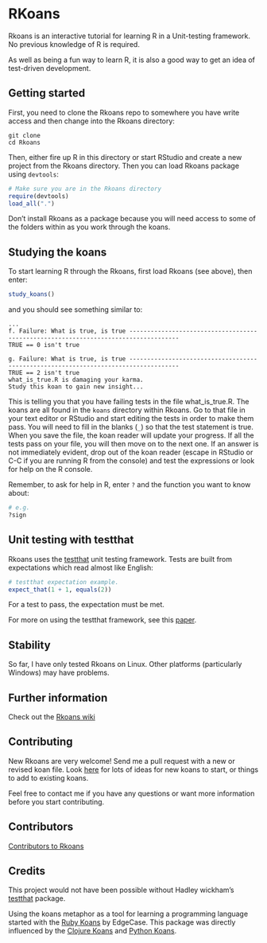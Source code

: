 RKoans
======

Rkoans is an interactive tutorial for learning R in a Unit-testing framework.  No previous knowledge of R is required.

As well as being a fun way to learn R, it is also a good way to get an idea of test-driven development.

## Getting started

First, you need to clone the Rkoans repo to somewhere you have write access and then change into the Rkoans directory:

```
git clone
cd Rkoans
```

Then, either fire up R in this directory or start RStudio and create a new project from the Rkoans directory. Then you can load Rkoans package using `devtools`:

```r
# Make sure you are in the Rkoans directory
require(devtools)
load_all(".")
```

Don't install Rkoans as a package because you will need access to some of the folders within as you work through the koans.

## Studying the koans

To start learning R through the Rkoans, first load Rkoans (see above), then enter:

```r
study_koans()
```

and you should see something similar to:

```
...
f. Failure: What is true, is true ------------------------------------------------------------------------------------
TRUE == 0 isn't true

g. Failure: What is true, is true ------------------------------------------------------------------------------------
TRUE == 2 isn't true
what_is_true.R is damaging your karma.
Study this koan to gain new insight...
```

This is telling you that you have failing tests in the file what_is_true.R.  The koans are all found in the `koans` directory within Rkoans.  Go to that file in your text editor or RStudio and start editing the tests in order to make them pass.  You will need to fill in the blanks (`_`) so that the test statement is true.  When you save the file, the koan reader will update your progress.  If all the tests pass on your file, you will then move on to the next one.
If an answer is not immediately evident, drop out of the koan reader (escape in RStudio or C-C if you are running R from the console) and test the expressions or look for help on the R console.

Remember, to ask for help in R, enter `?` and the function you want to know about:

```r
# e.g.
?sign
```

## Unit testing with testthat

Rkoans uses the [testthat](https://github.com/hadley/testthat) unit testing framework.  Tests are built from expectations which read almost like English:

```r
# testthat expectation example.
expect_that(1 + 1, equals(2))
```

For a test to pass, the expectation must be met.

For more on using the testthat framework, see this [paper](http://journal.r-project.org/archive/2011-1/RJournal_2011-1_Wickham.pdf).

## Stability

So far, I have only tested Rkoans on Linux.  Other platforms (particularly Windows) may have problems.

## Further information

Check out the [Rkoans wiki](https://github.com/DASpringate/Rkoans/wiki)

## Contributing

New Rkoans are very welcome! Send me a pull request with a new or revised koan file.  Look [here](https://github.com/DASpringate/Rkoans/wiki/Ideas-for-future-koans) for lots of ideas for new koans to start, or things to add to existing koans. 

Feel free to contact me if you have any questions or want more information before you start contributing.

## Contributors

[Contributors to Rkoans](https://github.com/DASpringate/Rkoans/contributors)

## Credits

This project would not have been possible without Hadley wickham's [testthat](https://github.com/hadley/testthat) package.

Using the koans metaphor as a tool for learning a programming language started with the [Ruby Koans](https://github.com/neo/ruby_koans) by EdgeCase.  This package was directly influenced by the [Clojure Koans](https://github.com/functional-koans/clojure-koans) and [Python Koans](https://github.com/gregmalcolm/python_koans).



